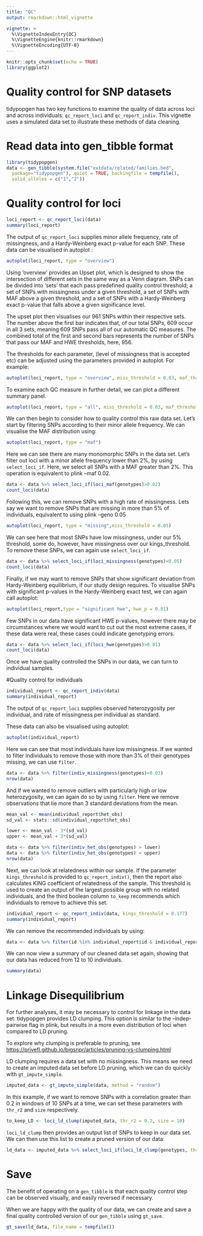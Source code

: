 ```yaml
---
title: "QC"
output: rmarkdown::html_vignette

vignette: >
  %\VignetteIndexEntry{QC}
  %\VignetteEngine{knitr::rmarkdown}
  %\VignetteEncoding{UTF-8}
---
```


```r
knitr::opts_chunk$set(echo = TRUE)
library(ggplot2)
```

# Quality control for SNP datasets

tidypopgen has two key functions to examine the quality of data across loci and across individuals: `qc_report_loci` and `qc_report_indiv`. This vignette uses a simulated data set to illustrate these methods of data cleaning.

# Read data into gen_tibble format

```r
library(tidypopgen)
data <- gen_tibble(system.file("extdata/related/families.bed",
  package="tidypopgen"), quiet = TRUE, backingfile = tempfile(),
  valid_alleles = c("1","2"))
```

# Quality control for loci

```r
loci_report <- qc_report_loci(data)
summary(loci_report)
```

The output of `qc_report_loci` supplies minor allele frequency, rate of missingness, and a Hardy-Weinberg exact p-value for each SNP. These data can be visualised in autoplot :

```r
autoplot(loci_report, type = "overview")
```

Using 'overview' provides an Upset plot, which is designed to show the intersection of different sets in the same way as a Venn diagram. SNPs can be divided into 'sets' that each pass predefined quality control threshold; a set of SNPs with missingness under a given threshold, a set of SNPs with MAF above a given threshold, and a set of SNPs with a Hardy-Weinberg exact p-value that falls above a given significance level.

The upset plot then visualises our 961 SNPs within their respective sets. The number above the first bar indicates that, of our total SNPs, 609 occur in all 3 sets, meaning 609 SNPs pass all of our automatic QC measures. The combined total of the first and second bars represents the number of SNPs that pass our MAF and HWE thresholds, here, 956.

The thresholds for each parameter, (level of missingness that is accepted etc) can be adjusted using the parameters provided in autoplot. For example:

```r
autoplot(loci_report, type = "overview", miss_threshold = 0.03, maf_threshold = 0.02, hwe_p = 0.01)
```

To examine each QC measure in further detail, we can plot a different summary panel.

```r
autoplot(loci_report, type = "all", miss_threshold = 0.03, maf_threshold = 0.02, hwe_p = 0.01)
```

We can then begin to consider how to quality control this raw data set. Let's start by filtering SNPs according to their minor allele frequency. We can visualise the MAF distribution using:

```r
autoplot(loci_report, type = "maf")
```

Here we can see there are many monomorphic SNPs in the data set. Let's filter out loci with a minor allele frequency lower than 2%, by using `select_loci_if`. Here, we select all SNPs with a MAF greater than 2%. This operation is equivalent to plink --maf 0.02.

```r
data <- data %>% select_loci_if(loci_maf(genotypes)>0.02)
count_loci(data)
```

Following this, we can remove SNPs with a high rate of missingness. Lets say we want to remove SNPs that are missing in more than 5% of individuals, equivalent to using plink --geno 0.05

```r
autoplot(loci_report, type = "missing",miss_threshold = 0.05)
```

We can see here that most SNPs have low missingness, under our 5% threshold, some do, however, have missingness over our kings_threshold. To remove these SNPs, we can again use `select_loci_if`.

```r
data <- data %>% select_loci_if(loci_missingness(genotypes)<0.05)
count_loci(data)
```

Finally, if we may want to remove SNPs that show significant deviation from Hardy-Weinberg equilibrium, if our study design requires. To visualise SNPs with significant p-values in the Hardy-Weinberg exact test, we can again call autoplot:

```r
autoplot(loci_report,type = "significant hwe", hwe_p = 0.01)
```

Few SNPs in our data have significant HWE p-values, however there may be circumstances where we would want to cut out the most extreme cases, if these data were real, these cases could indicate genotyping errors.

```r
data <- data %>% select_loci_if(loci_hwe(genotypes)>0.01)
count_loci(data)

```

Once we have quality controlled the SNPs in our data, we can turn to individual samples.

#Quality control for individuals

```r
individual_report <- qc_report_indiv(data)
summary(individual_report)
```

The output of `qc_report_loci` supplies observed heterozygosity per individual, and rate of missingness per individual as standard.

These data can also be visualised using autoplot:

```r
autoplot(individual_report)
```

Here we can see that most individuals have low missingness. If we wanted to filter individuals to remove those with more than 3% of their genotypes missing, we can use `filter`.

```r
data <- data %>% filter(indiv_missingness(genotypes)<0.03)
nrow(data)
```

And if we wanted to remove outliers with particularly high or low heterozygosity, we can again do so by using `filter`. Here we remove observations that lie more than 3 standard deviations from the mean.

```r
mean_val <- mean(individual_report$het_obs)
sd_val <- stats::sd(individual_report$het_obs)

lower <- mean_val - 3*(sd_val)
upper <- mean_val + 3*(sd_val)

data <- data %>% filter(indiv_het_obs(genotypes) > lower)
data <- data %>% filter(indiv_het_obs(genotypes) < upper)
nrow(data)
```

Next, we can look at relatedness within our sample. If the parameter `kings_threshold` is provided to `qc_report_indiv()`, then the report also calculates KING coefficient of relatedness of the sample. This threshold is used to create an output of the largest possible group with no related individuals, and the third boolean column `to_keep` recommends which individuals to remove to achieve this set.

```r
individual_report <- qc_report_indiv(data, kings_threshold = 0.177)
summary(individual_report)
```

We can remove the recommended individuals by using:

```r
data <- data %>% filter(id %in% individual_report$id & individual_report$to_keep == TRUE)
```

We can now view a summary of our cleaned data set again, showing that our data has reduced from 12 to 10 individuals.

```r
summary(data)
```

# Linkage Disequilibrium

For further analyses, it may be necessary to control for linkage in the data set. tidypopgen provides LD clumping. This option is similar to the --indep-pairwise flag in plink, but results in a more even distribution of loci when compared to LD pruning.

To explore why clumping is preferable to pruning, see <https://privefl.github.io/bigsnpr/articles/pruning-vs-clumping.html>

LD clumping requires a data set with no missingness. This means we need to create an imputed data set before LD pruning, which we can do quickly with `gt_impute_simple`.

```r
imputed_data <- gt_impute_simple(data, method = "random")
```

In this example, if we want to remove SNPs with a correlation greater than 0.2 in windows of 10 SNPs at a time, we can set these parameters with `thr_r2` and `size` respectively.

```r
to_keep_LD <- loci_ld_clump(imputed_data, thr_r2 = 0.2, size = 10)
```

`loci_ld_clump` then provides an output list of SNPs to keep in our data set. We can then use this list to create a pruned version of our data:

```r
ld_data <- imputed_data %>% select_loci_if(loci_ld_clump(genotypes, thr_r2 = 0.2, size = 10)) 
```


# Save 

The benefit of operating on a `gen_tibble` is that each quality control step can be observed visually, and easily reversed if necessary.

When we are happy with the quality of our data, we can create and save a final quality controlled version of our `gen_tibble` using `gt_save`.

```r
gt_save(ld_data, file_name = tempfile())
```

